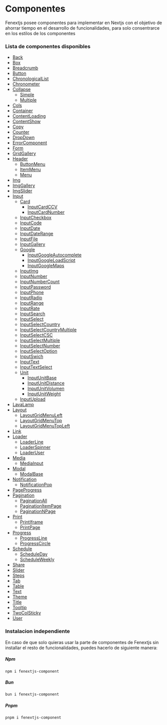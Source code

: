 # Componentes

Fenextjs posee componentes para implementar en Nextjs con el objetivo de ahorrar tiempo en el desarrollo de funcionalidades, para solo consentrarce en los estilos de los componentes

### Lista de componentes disponibles

- [Back](/components/back)
- [Box](/components/box)
- [Breadcrumb](/components/breadcrumb)
- [Button](/components/button)
- [ChronologicalList](/components/chronological-list)
- [Chronometer](/components/chronometer)
- [Collapse](/components/collapse)
  - [Simple](/components/collapse/simple)
  - [Multiple](/components/collapse/multiple)
- [Cols](/components/cols)
- [Container](/components/container)
- [ContentLoading](/components/content-loading)
- [ContentShow](/components/content-show)
- [Copy](/components/copy)
- [Counter](/components/counter)
- [DropDown](/components/dropdown)
- [ErrorComponent](/components/error-component)
- [Form](/components/form)
- [GridGallery](/components/grid-gallery)
- [Header](/components/header)
  - [ButtonMenu](/components/header/button-menu)
  - [ItemMenu](/components/header/item-menu)
  - [Menu](/components/header/menu)
- [Img](/components/img)
- [ImgGallery](/components/img-gallery)
- [ImgSlider](/components/img-slider)
- [Input](/components/input)
  - [Card](/components/input/card)
    - [InputCardCCV](/components/input/card/ccv)
    - [InputCardNumber](/components/input/card/number)
  - [InputCheckbox](/components/input/checkbox)
  - [InputCode](/components/input/code)
  - [InputDate](/components/input/date)
  - [InputDateRange](/components/input/date-range)
  - [InputFile](/components/input/file)
  - [InputGallery](/components/input/gallery)
  - [Google](/components/input/google)
    - [InputGoogleAutocomplete](/components/input/google/autocomplete)
    - [InputGoogleLoadScript](/components/input/google/load-script)
    - [InputGoogleMaps](/components/input/google/maps)
  - [InputImg](/components/input/img)
  - [InputNumber](/components/input/number)
  - [InputNumberCount](/components/input/number-count)
  - [InputPassword](/components/input/password)
  - [InputPhone](/components/input/phone)
  - [InputRadio](/components/input/radio)
  - [InputRange](/components/input/range)
  - [InputRate](/components/input/rate)
  - [InputSearch](/components/input/search)
  - [InputSelect](/components/input/select)
  - [InputSelectCountry](/components/input/select-country)
  - [InputSelectCountryMultiple](/components/input/select-country-multiple)
  - [InputSelectCSC](/components/input/select-csc)
  - [InputSelectMultiple](/components/input/select-multiple)
  - [InputSelectNumber](/components/input/select-number)
  - [InputSelectOption](/components/input/select-option)
  - [InputSwich](/components/input/swich)
  - [InputText](/components/input/text)
  - [InputTextSelect](/components/input/text-select)
  - [Unit](/components/input/unit)
    - [InputUnitBase](/components/input/unit/base)
    - [InputUnitDistance](/components/input/unit/distance)
    - [InputUnitVolumen](/components/input/unit/volumen)
    - [InputUnitWeight](/components/input/unit/weight)
  - [InputUpload](/components/input/upload)
- [LavaLamp](/components/lava-lamp)
- [Layout](/components/layout)
  - [LayoutGridMenuLeft](/components/layout/layout-grid-menu-left)
  - [LayoutGridMenuTop](/components/layout/layout-grid-menu-top)
  - [LayoutGridMenuTopLeft](/components/layout/layout-grid-menu-top-left)
- [Link](/components/link)
- [Loader](/components/loader)
  - [LoaderLine](/components/loader/line)
  - [LoaderSpinner](/components/loader/spinner)
  - [LoaderUser](/components/loader/user)
- [Media](/components/media/input)
  - [MediaInput](/components/media/input)
- [Modal](/components/modal)
  - [ModalBase](/components/modal/base)
- [Notification](/components/notification)
  - [NotificationPop](/components/notification/pop)
- [PageProgress](/components/page-progress)
- [Pagination](/components/pagination)
  - [PaginationAll](/components/pagination/all)
  - [PaginationItemPage](/components/pagination/item-page)
  - [PaginationNPage](/components/pagination/n-page)
- [Print](/components/print)
  - [PrintIframe](/components/print/iframe)
  - [PrintPage](/components/print/page)
- [Progress](/components/progress)
  - [ProgressLine](/components/progress/line)
  - [ProgressCircle](/components/progress/circle)
- [Schedule](/components/schedule)
  - [ScheduleDay](/components/schedule/day)
  - [ScheduleWeekly](/components/schedule/weekly)
- [Share](/components/share)
- [Slider](/components/slider)
- [Steps](/components/steps)
- [Tab](/components/tab)
- [Table](/components/table)
- [Text](/components/text)
- [Theme](/components/theme)
- [Title](/components/title)
- [Tooltip](/components/tooltip)
- [TwoColSticky](/components/two-col-sticky)
- [User](/components/user)

### Instalacion independiente

En caso de que solo quieras usar la parte de componentes de Fenextjs sin installar el resto de funcionalidades, puedes hacerlo de siguiente manera:

##### Npm

```code copy
npm i fenextjs-component
```

##### Bun

```code copy
bun i fenextjs-component
```

##### Pnpm

```code copy
pnpm i fenextjs-component
```
